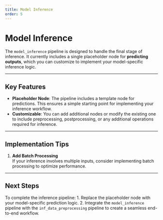 ```yaml
---
title: Model Inference
order: 5
---
```


# Model Inference

The `model_inference` pipeline is designed to handle the final stage of inference. It currently includes a single placeholder node for **predicting outputs**, which you can customize to implement your model-specific inference logic.

---

## Key Features

- **Placeholder Node**: The pipeline includes a template node for predictions. This ensures a simple starting point for implementing your inference workflow.
- **Customizable**: You can add additional nodes or modify the existing one to include preprocessing, postprocessing, or any additional operations required for inference.

---

## Implementation Tips

1. **Add Batch Processing**  
   If your inference involves multiple inputs, consider implementing batch processing to optimize performance.

---

## Next Steps

To complete the inference pipeline:
1. Replace the placeholder node with your model-specific prediction logic.
2. Integrate the `model_inference` pipeline with the `inf_data_preprocessing` pipeline to create a seamless end-to-end workflow.


